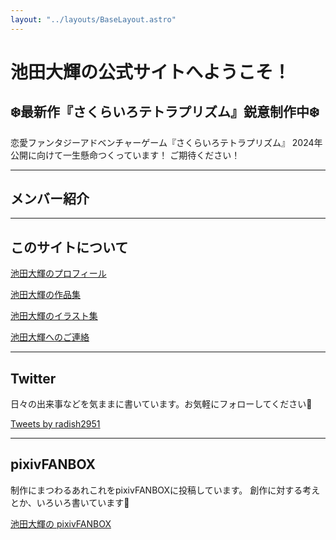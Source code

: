 ```yaml
---
layout: "../layouts/BaseLayout.astro"
---
```


# 池田大輝の公式サイトへようこそ！

<Introduction />

## ❄️最新作『さくらいろテトラプリズム』鋭意制作中❄️

恋愛ファンタジーアドベンチャーゲーム『さくらいろテトラプリズム』
2024年公開に向けて一生懸命つくっています！
ご期待ください！

<Comment character="mio" comment="というわけで、私たちが案内していきますね！" />
<Comment character="aoi" comment="ま、待って、澪ちゃん。知らない人が見たら「いきなり何！？」ってびっくりしちゃうよ。" />
<Comment character="hatsune" comment="私たちは『さくらいろテトラプリズム』っていうゲームのキャラクターよ。<b>二度と</b>説明しないからちゃんと覚えてよね。" />
<Comment character="haruka" comment="手厳しい。" />


---

## メンバー紹介

<Comment character="mio" comment="メンバー紹介！　いえーい！　というわけで葵さんからどうぞ！" />
<Comment character="aoi" comment="えっ！　えーと、柏木葵（かしわぎ・あおい）です！　趣味は料理です！　よろしくお願いします！" />
<Comment character="mio" comment="じゃあ次はこの明石が！　明石澪（あかし・みお）です！　高校1年生です！　趣味は、うーん……いろいろ！　じゃあ次は初音さん！" />
<Comment character="hatsune" comment="騒がしいわね。私は須磨初音（すま・はつね）。これ以上はプライベートだからノーコメントよ。" />
<Comment character="haruka" comment="最後は私か。桐咲春花（きりさき・はるか）。アイドルやってるよ。応援してくれたらうれしい。" />
<Comment character="aoi" comment="私たちが登場するゲーム『さくらいろプリズム』と『さくらいろテトラプリズム』をぜひよろしくお願いしますっ！" />
<Comment character="haruka" comment="私たちのコメントは、右上の「ちゃちゃを入れない」ボタンから消せるよ。" />
<Comment character="hatsune" comment="別にちゃちゃを入れてるつもりはないんだけど。" />
<Comment character="mio" comment="そういうのを「ちゃちゃを入れる」って言うんですよ！" />

---

## このサイトについて

<Comment character="aoi" comment="「池田大輝って誰？」という人はまずはプロフィールページをご覧ください！" />

[池田大輝のプロフィール](/profile)

<Comment character="mio" comment="監督さんの作品集はここから見れます！" />

[池田大輝の作品集](/works)

<Comment character="hatsune" comment="イラストも掲載してるのね。" />

[池田大輝のイラスト集](/gallery)

<Comment character="haruka" comment="お仕事のオファーやメッセージも受け付けてるよ。" />

[池田大輝へのご連絡](/contact)

---

## Twitter

日々の出来事などを気ままに書いています。お気軽にフォローしてください🐣

<a class="twitter-timeline" data-height="700" href="https://twitter.com/radish2951?ref_src=twsrc%5Etfw">Tweets by radish2951</a> <script async src="https://platform.twitter.com/widgets.js" charset="utf-8"></script>

<Comment character="hatsune" comment="Twitter？　エックスでしょ。" />
<Comment character="haruka" comment="まあ、わかるよ。" />

---

## pixivFANBOX

制作にまつわるあれこれをpixivFANBOXに投稿しています。
創作に対する考えとか、いろいろ書いています📝

<Comment character="aoi" comment="ブログみたいな感じだね。よかったら読んであげてくださいな。" />

[池田大輝の pixivFANBOX](https://radish2951.fanbox.cc/)